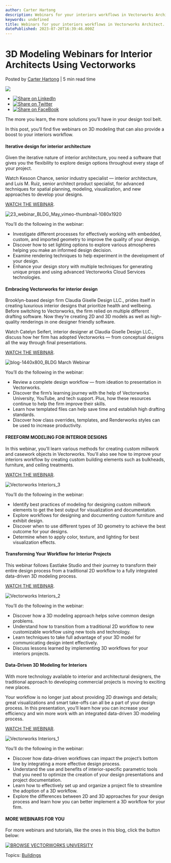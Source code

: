 ```yaml
---
author: Carter Hartong
description: Webinars for your interiors workflows in Vectorworks Architect.
keywords: undefined
title: Webinars for your interiors workflows in Vectorworks Architect. 
datePublished: 2023-07-20T16:39:46.000Z
---
```

  

# 3D Modeling Webinars for Interior Architects Using Vectorworks

 Posted by [Carter Hartong](https://blog.vectorworks.net/author/carter-hartong) | 5 min read time 

![](https://blog.vectorworks.net/hubfs/Blog%20Images/220721_3%20Webinar%20for%20Interiors/Vectorworks%20Interiors_2.png) 

* [![Share on LinkedIn](https://2659751.fs1.hubspotusercontent-na1.net/hubfs/2659751/michaelDemo/share-LI.png)](http://www.linkedin.com/shareArticle?mini=true&url=https%3A%2F%2Fblog.vectorworks.net%2Finteriors-vectorworks-webinars)
* [![Share on Twitter](https://2659751.fs1.hubspotusercontent-na1.net/hubfs/2659751/michaelDemo/share-TW.png)](https://www.twitter.com/share?text=3D%20Modeling%20Webinars%20for%20Interior%20Architects%20Using%20Vectorworks&url=https%3A%2F%2Fblog.vectorworks.net%2Finteriors-vectorworks-webinars&via=PMGTweets)
* [![Share on FaceBook](https://2659751.fs1.hubspotusercontent-na1.net/hubfs/2659751/michaelDemo/share-FB.png)](https://www.facebook.com/sharer/sharer.php?u=https%3A%2F%2Fblog.vectorworks.net%2Finteriors-vectorworks-webinars)

The more you learn, the more solutions you’ll have in your design tool belt.

In this post, you’ll find five webinars on 3D modeling that can also provide a boost to your interiors workflow.

#### Iterative design for interior architecture

Given the iterative nature of interior architecture, you need a software that gives you the flexibility to explore design options throughout every stage of your project.

Watch Kesoon Chance, senior industry specialist — interior architecture, and Luis M. Ruiz, senior architect product specialist, for advanced techniques for spatial planning, modeling, visualization, and new approaches to develop your designs. 

[WATCH THE WEBINAR](https://university.vectorworks.net/course/view.php?id=2681).

![23_webinar_BLDG_May_vimeo-thumbnail-1080x1920](https://blog.vectorworks.net/hs-fs/hubfs/Blog%20Images/230503_May%20Webinars/23_webinar_BLDG_May_vimeo-thumbnail-1080x1920.png?width=1440&height=810&name=23_webinar_BLDG_May_vimeo-thumbnail-1080x1920.png)

You’ll do the following in the webinar: 

* Investigate different processes for effectively working with embedded, custom, and imported geometry to improve the quality of your design.
* Discover how to set lighting options to explore various atmospheres helping you make an informed design decision.
* Examine rendering techniques to help experiment in the development of your design.
* Enhance your design story with multiple techniques for generating unique props and using advanced Vectorworks Cloud Services technologies.

#### Embracing Vectorworks for interior design

Brooklyn-based design firm Claudia Giselle Design LLC., prides itself in creating luxurious interior designs that prioritize health and wellbeing. Before switching to Vectorworks, the firm relied on multiple different drafting software. Now they’re creating 2D and 3D models as well as high-quality renderings in one designer friendly software.

Watch Catelyn Seifert, interior designer at Claudia Giselle Design LLC., discuss how her firm has adopted Vectorworks — from conceptual designs all the way through final presentations.

[WATCH THE WEBINAR](https://university.vectorworks.net/course/view.php?id=2532).

![blog-1440x800_BLDG March Webinar](https://blog.vectorworks.net/hs-fs/hubfs/Blog%20Images/230310_March%20Webinars%20LP%20Blog/blog-1440x800_BLDG%20March%20Webinar.png?width=1440&height=800&name=blog-1440x800_BLDG%20March%20Webinar.png)

You’ll do the following in the webinar:

* Review a complete design workflow — from ideation to presentation in Vectorworks.
* Discover the firm’s learning journey with the help of Vectorworks University, YouTube, and tech support. Plus, how these resources continue to help the firm improve their skills.
* Learn how templated files can help save time and establish high drafting standards.
* Discover how class overrides, templates, and Renderworks styles can be used to increase productivity.

#### FREEFORM MODELING FOR INTERIOR DESIGNS

In this webinar, you'll learn various methods for creating custom millwork and casework objects in Vectorworks. You'll also see how to improve your interiors workflow by creating custom building elements such as bulkheads, furniture, and ceiling treatments.

[WATCH THE WEBINAR](https://university.vectorworks.net/course/view.php?id=486).

![Vectorworks Interiors_3](https://blog.vectorworks.net/hs-fs/hubfs/Blog%20Images/220721_3%20Webinar%20for%20Interiors/Vectorworks%20Interiors_3.png?width=1440&name=Vectorworks%20Interiors_3.png)

You’ll do the following in the webinar:

* Identify best practices of modeling for designing custom millwork elements to get the best output for visualization and documentation.
* Explore workflows for designing and documenting custom furniture and exhibit design.
* Discover when to use different types of 3D geometry to achieve the best outcome for your designs.
* Determine when to apply color, texture, and lighting for best visualization effects.

#### Transforming Your Workflow for Interior Projects

This webinar follows Eastlake Studio and their journey to transform their entire design process from a traditional 2D workflow to a fully integrated data-driven 3D modeling process.

[WATCH THE WEBINAR](https://university.vectorworks.net/course/view.php?id=342).

![Vectorworks Interiors_2](https://blog.vectorworks.net/hs-fs/hubfs/Blog%20Images/220721_3%20Webinar%20for%20Interiors/Vectorworks%20Interiors_2.png?width=1440&name=Vectorworks%20Interiors_2.png)

You’ll do the following in the webinar:

* Discover how a 3D modeling approach helps solve common design problems.
* Understand how to transition from a traditional 2D workflow to new customizable workflow using new tools and technology.
* Learn techniques to take full advantage of your 3D model for communicating design intent effectively.
* Discuss lessons learned by implementing 3D workflows for your interiors projects.

#### Data-Driven 3D Modeling for Interiors

With more technology available to interior and architectural designers, the traditional approach to developing commercial projects is moving to exciting new places. 

Your workflow is no longer just about providing 2D drawings and details; great visualizations and smart take-offs can all be a part of your design process. In this presentation, you’ll learn how you can increase your efficiency and win more work with an integrated data-driven 3D modeling process.

[WATCH THE WEBINAR](https://university.vectorworks.net/course/view.php?id=2084).

![Vectorworks Interiors_1](https://blog.vectorworks.net/hs-fs/hubfs/Blog%20Images/220721_3%20Webinar%20for%20Interiors/Vectorworks%20Interiors_1.png?width=1440&name=Vectorworks%20Interiors_1.png)

You’ll do the following in the webinar:

* Discover how data-driven workflows can impact the project’s bottom line by integrating a more effective design process.
* Understand the use and benefits of interior-specific parametric tools that you need to optimize the creation of your design presentations and project documentation.
* Learn how to effectively set up and organize a project file to streamline the adoption of a 3D workflow.
* Explore the differences between 2D and 3D approaches for your design process and learn how you can better implement a 3D workflow for your firm.

#### MORE WEBINARS FOR YOU

For more webinars and tutorials, like the ones in this blog, click the button below:

[![BROWSE VECTORWORKS UNIVERSITY](https://no-cache.hubspot.com/cta/default/3018241/80cc3a4d-d8da-4e1e-87d3-d9a3e929e246.png)](https://cta-redirect.hubspot.com/cta/redirect/3018241/80cc3a4d-d8da-4e1e-87d3-d9a3e929e246) 

 Topics: [Buildings](https://blog.vectorworks.net/topic/buildings) 

  